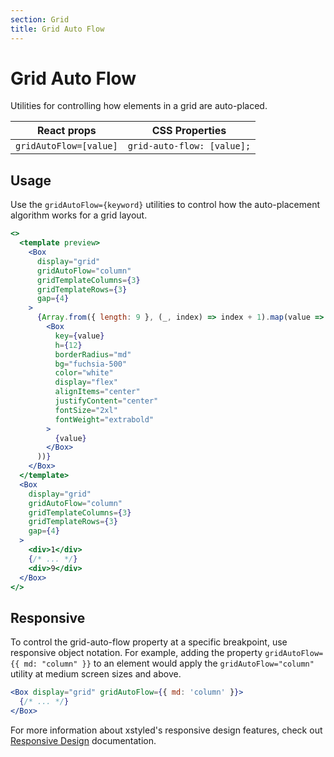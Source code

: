 ```yaml
---
section: Grid
title: Grid Auto Flow
---
```


# Grid Auto Flow

Utilities for controlling how elements in a grid are auto-placed.

| React props            | CSS Properties             |
| ---------------------- | -------------------------- |
| `gridAutoFlow=[value]` | `grid-auto-flow: [value];` |

## Usage

Use the `gridAutoFlow={keyword}` utilities to control how the auto-placement algorithm works for a grid layout.

```jsx preview
<>
  <template preview>
    <Box
      display="grid"
      gridAutoFlow="column"
      gridTemplateColumns={3}
      gridTemplateRows={3}
      gap={4}
    >
      {Array.from({ length: 9 }, (_, index) => index + 1).map(value => (
        <Box
          key={value}
          h={12}
          borderRadius="md"
          bg="fuchsia-500"
          color="white"
          display="flex"
          alignItems="center"
          justifyContent="center"
          fontSize="2xl"
          fontWeight="extrabold"
        >
          {value}
        </Box>
      ))}
    </Box>
  </template>
  <Box
    display="grid"
    gridAutoFlow="column"
    gridTemplateColumns={3}
    gridTemplateRows={3}
    gap={4}
  >
    <div>1</div>
    {/* ... */}
    <div>9</div>
  </Box>
</>
```

## Responsive

To control the grid-auto-flow property at a specific breakpoint, use responsive object notation. For example, adding the property `gridAutoFlow={{ md: "column" }}` to an element would apply the `gridAutoFlow="column"` utility at medium screen sizes and above.

```jsx
<Box display="grid" gridAutoFlow={{ md: 'column' }}>
  {/* ... */}
</Box>
```

For more information about xstyled's responsive design features, check out [Responsive Design](@TODO-link) documentation.
